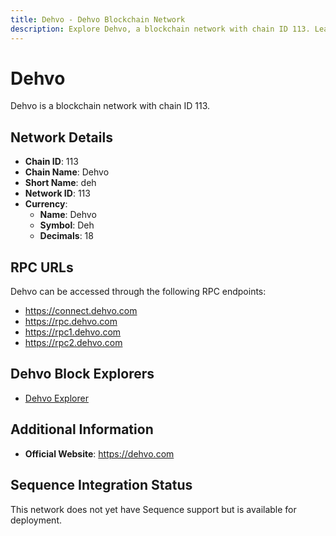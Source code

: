 ```yaml
--- 
title: Dehvo - Dehvo Blockchain Network
description: Explore Dehvo, a blockchain network with chain ID 113. Learn about its native currency, Dehvo, and how to interact with the network.
---
```


# Dehvo

Dehvo is a blockchain network with chain ID 113.

## Network Details

- **Chain ID**: 113
- **Chain Name**: Dehvo
- **Short Name**: deh
- **Network ID**: 113
- **Currency**: 
  - **Name**: Dehvo
  - **Symbol**: Deh
  - **Decimals**: 18

## RPC URLs

Dehvo can be accessed through the following RPC endpoints:

- https://connect.dehvo.com
- https://rpc.dehvo.com
- https://rpc1.dehvo.com
- https://rpc2.dehvo.com

## Dehvo Block Explorers

- [Dehvo Explorer](https://explorer.dehvo.com)

## Additional Information

- **Official Website**: https://dehvo.com

## Sequence Integration Status

This network does not yet have Sequence support but is available for deployment.
